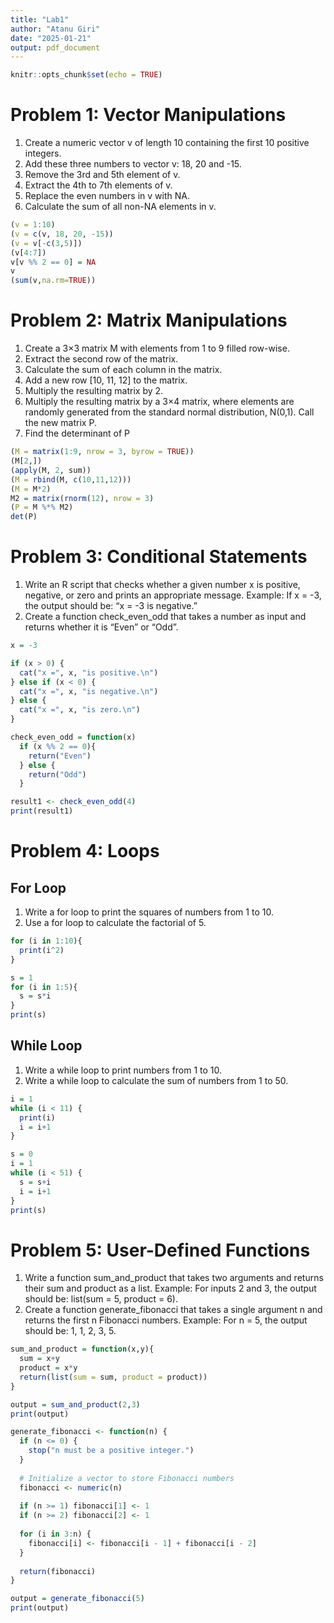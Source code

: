 ```yaml
---
title: "Lab1"
author: "Atanu Giri"
date: "2025-01-21"
output: pdf_document
---
```


```r
knitr::opts_chunk$set(echo = TRUE)
```

# Problem 1: Vector Manipulations
1. Create a numeric vector v of length 10 containing the first 10 positive integers.
2. Add these three numbers to vector v: 18, 20 and -15.
3. Remove the 3rd and 5th element of v.
4. Extract the 4th to 7th elements of v.
5. Replace the even numbers in v with NA.
6. Calculate the sum of all non-NA elements in v.
```r
(v = 1:10)
(v = c(v, 18, 20, -15))
(v = v[-c(3,5)])
(v[4:7])
v[v %% 2 == 0] = NA
v
(sum(v,na.rm=TRUE))
```

# Problem 2: Matrix Manipulations
1. Create a 3×3 matrix M with elements from 1 to 9 filled row-wise.
2. Extract the second row of the matrix.
3. Calculate the sum of each column in the matrix.
4. Add a new row [10, 11, 12] to the matrix.
5. Multiply the resulting matrix by 2.
6. Multiply the resulting matrix by a 3×4 matrix, where elements are randomly generated from the standard normal distribution, N(0,1). Call the new matrix P.
7. Find the determinant of P
```r
(M = matrix(1:9, nrow = 3, byrow = TRUE))
(M[2,])
(apply(M, 2, sum))
(M = rbind(M, c(10,11,12)))
(M = M*2)
M2 = matrix(rnorm(12), nrow = 3)
(P = M %*% M2)
det(P)
```

# Problem 3: Conditional Statements
1. Write an R script that checks whether a given number x is positive, negative, or zero and prints an appropriate message.
Example: If x = -3, the output should be: “x = -3 is negative.”
2. Create a function check_even_odd that takes a number as input and returns whether it is “Even” or “Odd”.
```r
x = -3

if (x > 0) {
  cat("x =", x, "is positive.\n")
} else if (x < 0) {
  cat("x =", x, "is negative.\n")
} else {
  cat("x =", x, "is zero.\n")
}
```

```r
check_even_odd = function(x)
  if (x %% 2 == 0){
    return("Even")  
  } else {
    return("Odd")
  }

result1 <- check_even_odd(4)
print(result1)
```

# Problem 4: Loops
## For Loop
1. Write a for loop to print the squares of numbers from 1 to 10.
2. Use a for loop to calculate the factorial of 5.
```r
for (i in 1:10){
  print(i^2)
}

s = 1
for (i in 1:5){
  s = s*i
}
print(s)
```
## While Loop
1. Write a while loop to print numbers from 1 to 10.
2. Write a while loop to calculate the sum of numbers from 1 to 50.
```r
i = 1
while (i < 11) {
  print(i)
  i = i+1
}

s = 0
i = 1
while (i < 51) {
  s = s+i
  i = i+1
}
print(s)
```

# Problem 5: User-Defined Functions
1. Write a function sum_and_product that takes two arguments and returns their sum and product as a list.
Example: For inputs 2 and 3, the output should be: list(sum = 5, product = 6).
2. Create a function generate_fibonacci that takes a single argument n and returns the first n Fibonacci numbers.
Example: For n = 5, the output should be: 1, 1, 2, 3, 5.
```r
sum_and_product = function(x,y){
  sum = x+y
  product = x*y
  return(list(sum = sum, product = product))
}

output = sum_and_product(2,3)
print(output)

generate_fibonacci <- function(n) {
  if (n <= 0) {
    stop("n must be a positive integer.")
  }
  
  # Initialize a vector to store Fibonacci numbers
  fibonacci <- numeric(n)
  
  if (n >= 1) fibonacci[1] <- 1
  if (n >= 2) fibonacci[2] <- 1
  
  for (i in 3:n) {
    fibonacci[i] <- fibonacci[i - 1] + fibonacci[i - 2]
  }
  
  return(fibonacci)
}

output = generate_fibonacci(5)
print(output)
```